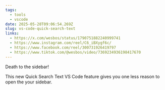 ```yaml
---
tags:
  - tools
  - vscode
date: 2025-05-28T09:06:54.269Z
slug: vs-code-quick-search-text
links:
  - https://x.com/wesbos/status/1790751882240999741
  - https://www.instagram.com/reel/C6_iBXygf6c/
  - https://www.facebook.com/reel/300731926419797
  - https://www.tiktok.com/@wesbos/video/7369234936198417670
---
```


Death to the sidebar! 

This new Quick Search Text VS Code feature gives you one less reason to open the your sidebar.
